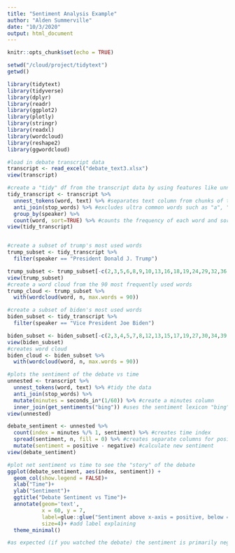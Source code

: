 ```yaml
---
title: "Sentiment Analysis Example"
author: "Alden Summerville"
date: "10/3/2020"
output: html_document
---
```


```r
knitr::opts_chunk$set(echo = TRUE)

setwd("/cloud/project/tidytext")
getwd()
```

```r

library(tidytext)
library(tidyverse)
library(dplyr)
library(readr)
library(ggplot2)
library(plotly)
library(stringr)
library(readxl)
library(wordcloud)
library(reshape2)
library(ggwordcloud)

```

```r
#load in debate transcript data
transcript <- read_excel("debate_text3.xlsx")
view(transcript)

```


```r

#create a "tidy" df from the transcript data by using features like unnest_tokens and stop_words
tidy_transcript <- transcript %>%
  unnest_tokens(word, text) %>% #separates text column from chunks of text to one word rows
  anti_join(stop_words) %>% #excludes ultra common words such as "a", "the", "of", etc.
  group_by(speaker) %>%
  count(word, sort=TRUE) %>% #counts the frequency of each word and sorts from highest to lowest
view(tidy_transcript)


#create a subset of trump's most used words
trump_subset <- tidy_transcript %>% 
  filter(speaker == "President Donald J. Trump")

trump_subset <- trump_subset[-c(2,3,5,6,8,9,10,13,16,18,19,24,29,32,36,38,41,52,53,54,60,61,76,77,78,79,80,89,105,108), ] #removes words that were missed by "stop_words" (these were primarily numbers)
view(trump_subset)
#create a word cloud from the 90 most frequently used words
trump_cloud <- trump_subset %>%
  with(wordcloud(word, n, max.words = 90))

#create a subset of biden's most used words
biden_subset <- tidy_transcript %>% 
  filter(speaker == "Vice President Joe Biden")

biden_subset <- biden_subset[-c(2,3,4,5,7,8,12,13,15,17,19,27,30,34,39,52,65,66,74,84,85,87,88,89,103,104,121,127,128,129,130,131,132), ] #removes words missed by stop_words
view(biden_subset)
#creates word cloud
biden_cloud <- biden_subset %>%
  with(wordcloud(word, n, max.words = 90))

```


```r
#plots the sentiment of the debate vs time
unnested <- transcript %>%
  unnest_tokens(word, text) %>% #tidy the data
  anti_join(stop_words) %>%
  mutate(minutes = seconds_in*(1/60)) %>% #create a minutes column
  inner_join(get_sentiments("bing")) #uses the sentiment lexicon "bing" which categorizes words in a binary fashion into positive and negative categories
view(unnested)

debate_sentiment <- unnested %>%
  count(index = minutes %/% 1, sentiment) %>% #creates time index
  spread(sentiment, n, fill = 0) %>% #creates separate columns for positive and negative sentiments
  mutate(sentiment = positive - negative) #calculate new sentiment
view(debate_sentiment)

#plot net sentiment vs time to see the "story" of the debate
ggplot(debate_sentiment, aes(index, sentiment)) +
  geom_col(show.legend = FALSE)+
  xlab("Time")+
  ylab("Sentiment")+
  ggtitle("Debate Sentiment vs Time")+
  annotate(geom='text',
           x = 60, y = 7,
           label=glue::glue("Sentiment above x-axis = positive, below = negative"),
           size=4)+ #add label explaining 
  theme_minimal()

#as expected (if you watched the debate) the sentiment is primarily negative throughout the entire debate!

```


